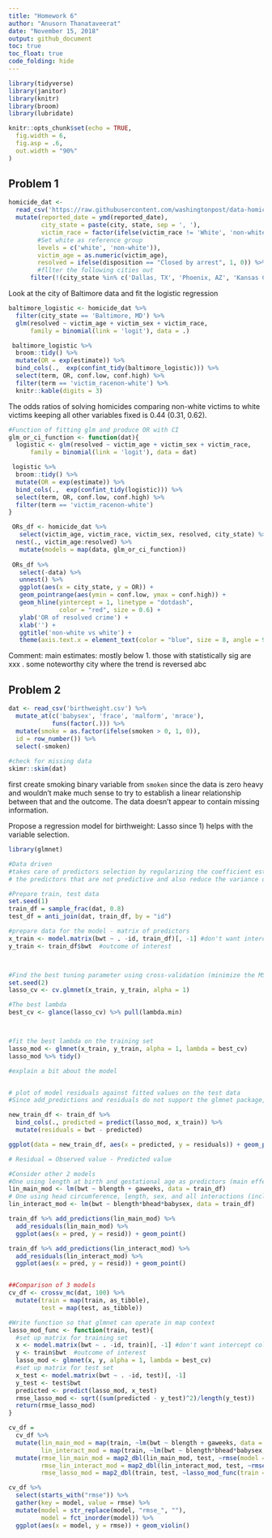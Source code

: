 ```yaml
---
title: "Homework 6"
author: "Anusorn Thanataveerat"
date: "November 15, 2018"
output: github_document
toc: true
toc_float: true
code_folding: hide
---
```


```r
library(tidyverse)
library(janitor)
library(knitr)
library(broom)
library(lubridate)

knitr::opts_chunk$set(echo = TRUE,
  fig.width = 6,
  fig.asp = .6,
  out.width = "90%"
)
```

## Problem 1

``` r
homicide_dat <-
  read_csv('https://raw.githubusercontent.com/washingtonpost/data-homicides/master/homicide-data.csv') %>% 
  mutate(reported_date = ymd(reported_date), 
         city_state = paste(city, state, sep = ', '),
         victim_race = factor(ifelse(victim_race != 'White', 'non-white', 'white'),
        #Set white as reference group   
        levels = c('white', 'non-white')),
        victim_age = as.numeric(victim_age),
        resolved = ifelse(disposition == "Closed by arrest", 1, 0)) %>% 
        #fllter the following cities out
      filter(!(city_state %in% c('Dallas, TX', 'Phoenix, AZ', 'Kansas City, MO', 'Tulsa, AL')))
```

Look at the city of Baltimore data and fit the logistic regression

```r
baltimore_logistic <- homicide_dat %>% 
  filter(city_state == 'Baltimore, MD') %>% 
  glm(resolved ~ victim_age + victim_sex + victim_race,
      family = binomial(link = 'logit'), data = .) 

 baltimore_logistic %>% 
  broom::tidy() %>% 
  mutate(OR = exp(estimate)) %>%
  bind_cols(.,  exp(confint_tidy(baltimore_logistic))) %>% 
  select(term, OR, conf.low, conf.high) %>% 
  filter(term == 'victim_racenon-white') %>% 
  knitr::kable(digits = 3)
```

The odds ratios of solving homicides comparing non-white victims to white victims keeping all other variables fixed is 0.44 (0.31, 0.62).


```r
#Function of fitting glm and produce OR with CI
glm_or_ci_function <- function(dat){
  logistic <- glm(resolved ~ victim_age + victim_sex + victim_race,
      family = binomial(link = 'logit'), data = dat) 

 logistic %>% 
  broom::tidy() %>% 
  mutate(OR = exp(estimate)) %>%
  bind_cols(.,  exp(confint_tidy(logistic))) %>% 
  select(term, OR, conf.low, conf.high) %>% 
  filter(term == 'victim_racenon-white')
}

 ORs_df <- homicide_dat %>% 
   select(victim_age, victim_race, victim_sex, resolved, city_state) %>% 
  nest(., victim_age:resolved) %>% 
   mutate(models = map(data, glm_or_ci_function)) 
 
 ORs_df %>% 
   select(-data) %>% 
   unnest() %>% 
   ggplot(aes(x = city_state, y = OR)) +
   geom_pointrange(aes(ymin = conf.low, ymax = conf.high)) +
   geom_hline(yintercept = 1, linetype = "dotdash", 
              color = "red", size = 0.6) +
   ylab('OR of resolved crime') + 
   xlab('') +
   ggtitle('non-white vs white') +
   theme(axis.text.x = element_text(color = "blue", size = 8, angle = 90))

```

Comment: main estimates: mostly below 1. those with statistically sig are xxx . some noteworthy city where the trend is reversed abc

## Problem 2
```r
dat <- read_csv('birthweight.csv') %>%
  mutate_at(c('babysex', 'frace', 'malform', 'mrace'), 
            funs(factor(.))) %>%
  mutate(smoke = as.factor(ifelse(smoken > 0, 1, 0)),
  id = row_number()) %>%
  select(-smoken)
  
#check for missing data
skimr::skim(dat)
```

first create smoking binary variable from `smoken` since the data is zero heavy and wouldn't make much sense to try to establish a linear relationship between that and the outcome. The data doesn't appear to contain missing information.

Propose a regression model for birthweight: Lasso since 1) helps with the variable selection.

```r
library(glmnet)

#Data driven
#takes care of predictors selection by regularizing the coefficient estimates of
# the predictors that are not predictive and also reduce the variance of the prediction

#Prepare train, test data 
set.seed(1)
train_df = sample_frac(dat, 0.8)
test_df = anti_join(dat, train_df, by = "id")

#prepare data for the model - matrix of predictors
x_train <- model.matrix(bwt ~ . -id, train_df)[, -1] #don't want intercept column here
y_train <- train_df$bwt  #outcome of interest



#Find the best tuning parameter using cross-validation (minimize the MSE)
set.seed(2)
lasso_cv <- cv.glmnet(x_train, y_train, alpha = 1)

#The best lambda
best_cv <- glance(lasso_cv) %>% pull(lambda.min)



#fit the best lambda on the training set
lasso_mod <- glmnet(x_train, y_train, alpha = 1, lambda = best_cv)
lasso_mod %>% tidy()

#explain a bit about the model


# plot of model residuals against fitted values on the test data
#Since add_predictions and residuals do not support the glmnet package, we'll take a different route

new_train_df <- train_df %>% 
  bind_cols(., predicted = predict(lasso_mod, x_train)) %>% 
  mutate(residuals = bwt - predicted)

ggplot(data = new_train_df, aes(x = predicted, y = residuals)) + geom_point()

# Residual = Observed value - Predicted value 

#Consider other 2 models
#One using length at birth and gestational age as predictors (main effects only)
lin_main_mod <- lm(bwt ~ blength + gaweeks, data = train_df)
# One using head circumference, length, sex, and all interactions (including the three-way interaction) between these
lin_interact_mod <- lm(bwt ~ blength*bhead*babysex, data = train_df)

train_df %>% add_predictions(lin_main_mod) %>% 
  add_residuals(lin_main_mod) %>% 
  ggplot(aes(x = pred, y = resid)) + geom_point()

train_df %>% add_predictions(lin_interact_mod) %>% 
  add_residuals(lin_interact_mod) %>% 
  ggplot(aes(x = pred, y = resid)) + geom_point()


##Comparison of 3 models
cv_df <- crossv_mc(dat, 100) %>% 
  mutate(train = map(train, as_tibble),
         test = map(test, as_tibble))

#Write function so that glmnet can operate in map context
lasso_mod_func <- function(train, test){
  #set up matrix for training set
  x <- model.matrix(bwt ~ . -id, train)[, -1] #don't want intercept column here
  y <- train$bwt  #outcome of interest
  lasso_mod <- glmnet(x, y, alpha = 1, lambda = best_cv)
  #set up matrix for test set
  x_test <- model.matrix(bwt ~ . -id, test)[, -1]
  y_test <- test$bwt
  predicted <- predict(lasso_mod, x_test)
  rmse_lasso_mod <- sqrt((sum(predicted - y_test)^2)/length(y_test))
  return(rmse_lasso_mod)
}

cv_df = 
  cv_df %>% 
  mutate(lin_main_mod = map(train, ~lm(bwt ~ blength + gaweeks, data = .x)),
         lin_interact_mod = map(train, ~lm(bwt ~ blength*bhead*babysex, data = .x))) %>% 
  mutate(rmse_lin_main_mod = map2_dbl(lin_main_mod, test, ~rmse(model = .x, data = .y)),
         rmse_lin_interact_mod = map2_dbl(lin_interact_mod, test, ~rmse(model = .x, data = .y)),
         rmse_lasso_mod = map2_dbl(train, test, ~lasso_mod_func(train = .x, test = .y)))

cv_df %>% 
  select(starts_with("rmse")) %>% 
  gather(key = model, value = rmse) %>% 
  mutate(model = str_replace(model, "rmse_", ""),
         model = fct_inorder(model)) %>% 
  ggplot(aes(x = model, y = rmse)) + geom_violin()


```

